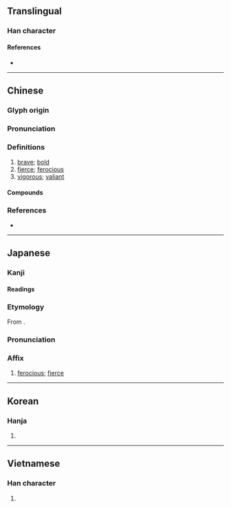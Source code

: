 {{character info}}
==Translingual==

===Han character===
{{Han char|rn=61|rad=心|as=07|sn=10|four=96041|canj=PAMJ|ids=⿰忄旱}}

====References====
* {{Han ref|kx=0387.010|dkj=10643|dj=0719.130|hdz=42304.020|uh=608D|ud=24717|bh=AEAB|bd=44715}}

----

==Chinese==
{{zh-forms|alt=猂}}

===Glyph origin===
{{Han etym}}

===Pronunciation===
{{zh-pron
|m=hàn
|m-s=
|c=hon6,hon5
|c-t=
|g=
|h=pfs=
|j=
|md=
|mn=ml:hān
|mn-t=
|w=
|x=
|mc=y
|oc=y
|cat=a
}}

===Definitions===
{{zh-hanzi}}

# [[brave]]; [[bold]]
# [[fierce]]; [[ferocious]]
# [[vigorous]]; [[valiant]]

====Compounds====
{{zh-der|凶悍|刁悍|剽悍|勇夫悍卒|勇悍|強悍|悍妒|悍婦|悍室|悍將|悍戾|悍梗|悍然|悍然不顧|悍藥|悍賊|慓悍|潑悍|獷悍|短小精悍|矮小精悍|精悍|精悍短小|趫悍|雕悍|驃悍|驍悍|鵰悍|鷙悍}}

===References===
* {{R:yue:Hanzi}}

----

==Japanese==

===Kanji===
{{ja-kanji|grade=|rs=心07}}

====Readings====
{{ja-readings
|goon=がん
|kanon=かん
|kun=あら-い, たけ-し
|nanori=たけし
}}

===Etymology===
{{ja-kanjitab|かん|yomi=kanon}}
From {{der|ja|ltc|sort=かん|-}} {{ltc-l|悍}}.

===Pronunciation===
{{ja-pron|かん|y=kanon}}

===Affix===
{{ja-pos|affix|かん}}

# [[ferocious]]; [[fierce]]

----

==Korean==

===Hanja===
{{ko-hanja|hangeul=한|eumhun=|rv=han|mr=han|y=han}}

# {{rfdef|ko|sort=心07}}

----

==Vietnamese==

===Han character===
{{vi-readings|reading=hãn|rs=心07}}

# {{rfdef|vi|sort=心07}}